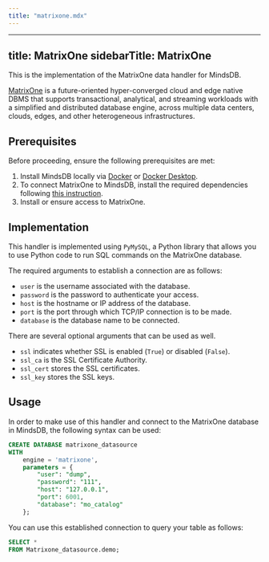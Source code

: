 ```yaml
---
title: "matrixone.mdx"
---
```


---
title: MatrixOne
sidebarTitle: MatrixOne
---

This is the implementation of the MatrixOne data handler for MindsDB.

[MatrixOne](https://github.com/matrixorigin/matrixone) is a future-oriented hyper-converged cloud and edge native DBMS that supports transactional, analytical, and streaming workloads with a simplified and distributed database engine, across multiple data centers, clouds, edges, and other heterogeneous infrastructures.

## Prerequisites

Before proceeding, ensure the following prerequisites are met:

1. Install MindsDB locally via [Docker](/setup/self-hosted/docker) or [Docker Desktop](/setup/self-hosted/docker-desktop).
2. To connect MatrixOne to MindsDB, install the required dependencies following [this instruction](/setup/self-hosted/docker#install-dependencies).
3. Install or ensure access to MatrixOne.

## Implementation

This handler is implemented using `PyMySQL`, a Python library that allows you to use Python code to run SQL commands on the MatrixOne database.

The required arguments to establish a connection are as follows:

* `user` is the username associated with the database.
* `password` is the password to authenticate your access.
* `host` is the hostname or IP address of the database.
* `port` is the port through which TCP/IP connection is to be made.
* `database` is the database name to be connected.

There are several optional arguments that can be used as well.

* `ssl` indicates whether SSL is enabled (`True`) or disabled (`False`).
* `ssl_ca` is the SSL Certificate Authority.
* `ssl_cert` stores the SSL certificates.
* `ssl_key` stores the SSL keys.

## Usage

In order to make use of this handler and connect to the MatrixOne database in MindsDB, the following syntax can be used:

```sql
CREATE DATABASE matrixone_datasource
WITH
    engine = 'matrixone',
    parameters = {
        "user": "dump",
        "password": "111",
        "host": "127.0.0.1",
        "port": 6001,
        "database": "mo_catalog"
    };
```

You can use this established connection to query your table as follows:

```sql
SELECT *
FROM Matrixone_datasource.demo;
```
